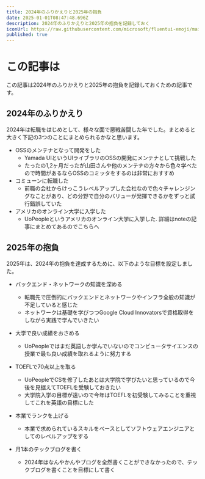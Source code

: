 ```yaml
---
title: 2024年のふりかえりと2025年の抱負
date: 2025-01-01T08:47:48.696Z
description: 2024年のふりかえりと2025年の抱負を記録しておく
iconUrl: https://raw.githubusercontent.com/microsoft/fluentui-emoji/main/assets/Snake/Flat/snake_flat.svg
published: true
---
```


# この記事は

この記事は2024年のふりかえりと2025年の抱負を記録しておくための記事です。

## 2024年のふりかえり

2024年は転職をはじめとして、様々な面で悪戦苦闘した年でした。まとめると大きく下記の3つのことにまとめられるかなと思います。

- OSSのメンテナとなって開発をした
  - Yamada UIというUIライブラリのOSSの開発にメンテナとして挑戦した
  - たったの1,2ヶ月だったが山田さんや他のメンテナの方々から色々学べたので時間があるならOSSのコミッタをするのは非常におすすめ
- コミューンに転職した
  - 前職の会社からけっこうレベルアップした会社なので色々チャレンジングなことがあり、どの分野で自分のバリューが発揮できるかをずっと試行錯誤していた
- アメリカのオンライン大学に入学した
  - UoPeopleというアメリカのオンライン大学に入学した. 詳細はnoteの記事にまとめてあるので<AnchorLink href="https://note.com/kenchandayooo/n/na0bcf668d2f3">こちら</AnchorLink>へ

## 2025年の抱負

2025年は、2024年の抱負を達成するために、以下のような目標を設定しました。

- バックエンド・ネットワークの知識を深める
  - 転職先で圧倒的にバックエンドとネットワークやインフラ全般の知識が不足していると感じた
  - ネットワークは基礎を学びつつ<AnchorLink href="https://cloud.google.com/innovators?hl=ja">Google Cloud Innovators</AnchorLink>で資格取得をしながら実践で学んでいきたい
  
- 大学で良い成績をおさめる
  - UoPeopleではまだ英語しか学んでいないのでコンピュータサイエンスの授業で最も良い成績を取れるように努力する

- TOEFLで70点以上を取る
  - UoPeopleでCSを修了したあとは大学院で学びたいと思っているので今後を見据えてTOEFLを受験しておきたい
  - 大学院入学の目標が遠いので今年はTOEFLを初受験してみることを重視してこれを英語の目標にした

- 本業でランクを上げる
  - 本業で求められているスキルをベースとしてソフトウェアエンジニアとしてのレベルアップをする

- 月1本のテックブログを書く
  - 2024年はなんやかんやブログを全然書くことができなかったので、テックブログを書くことを目標にして書く

